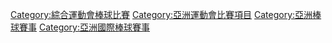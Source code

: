[[Category:綜合運動會棒球比賽|Category:綜合運動會棒球比賽]]
[[Category:亞洲運動會比賽項目|Category:亞洲運動會比賽項目]]
[[Category:亞洲棒球賽事‎|Category:亞洲棒球賽事‎]]
[[Category:亞洲國際棒球賽事|Category:亞洲國際棒球賽事]]